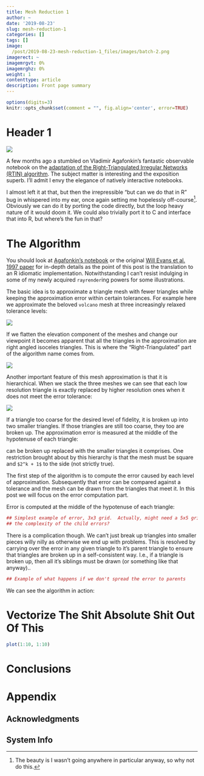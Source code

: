 ```yaml
---
title: Mesh Reduction 1
author: ~
date: '2019-08-23'
slug: mesh-reduction-1
categories: []
tags: []
image:
  /post/2019-08-23-mesh-reduction-1_files/images/batch-2.png
imagerect: ~
imagemrgvt: 0%
imagemrghz: 0%
weight: 1
contenttype: article
description: Front page summary
---
```


```r
options(digits=3)
knitr::opts_chunk$set(comment = "", fig.align='center', error=TRUE)
```

# Header 1

<!-- this needs to become a shortcode -->
<img
  id='front-img'
  src='/post/2019-08-23-mesh-reduction-1_files/images/batch-2.png'
  class='post-inset-image'
/>

A few months ago a stumbled on Vladimir Agafonkin's fantastic observable
notebook on the [adaptation of the Right-Triangulated Irregular Networks (RTIN)
algorithm][6].  The subject matter is interesting and the exposition superb.
I'll admit I envy the elegance of natively interactive notebooks.

I almost left it at that, but then the irrepressible "but can we do that in R"
bug in whispered into my ear, once again setting me hopelessly
off-course[^off-course].  Obviously we can do it by porting the code directly,
but the loop heavy nature of it would doom it.  We could also trivially port it
to C and interface that into R, but where's the fun in that?

# The Algorithm

You should look at [Agafonkin's notebook][6] or the original [Will Evans et al.
1997 paper][8] for in-depth details as the point of this post is the translation
to an R idiomatic implementation.  Notwithstanding I can't resist indulging in
some of my newly acquired `rayrender`ing powers for some illustrations.

The basic idea is to approximate a triangle mesh with fewer triangles while
keeping the approximation error within certain tolerances.  For example here we
approximate the beloved `volcano` mesh at three increasingly relaxed tolerance
levels:

<img class='aligncenter'
  src='/post/2019-08-23-mesh-reduction-1_files/images/batch-5.png'
/>

If we flatten the elevation component of the meshes and change our viewpoint it
becomes apparent that all the triangles in the approximation are right angled
isoceles triangles.  This is where the "Right-Triangulated" part of the
algorithm name comes from.

<img class='aligncenter'
  src='/post/2019-08-23-mesh-reduction-1_files/images/batch-4.png'
/>

Another important feature of this mesh approximation is that it is hierarchical.
When we stack the three meshes we can see that each low resolution triangle is
exactly replaced by higher resolution ones when it does not meet the error
tolerance:

<img class='aligncenter'
  src='/post/2019-08-23-mesh-reduction-1_files/images/batch-1.png'
/>

If a triangle too coarse for the desired level of fidelity, it is broken up into
two smaller triangles.  If those triangles are still too coarse, they too are
broken up.  The approximation error is measured at the middle of the hypotenuse
of each triangle:

<!--
Show 
-->

can be broken up 
replaced
with the smaller triangles it comprises.  One restriction brought about by this
hierarchy is that the mesh must be square and `$2^k + 1$` to the side (not
strictly true).

The first step of the algorithm is to compute the error caused by each level of
approximation.  Subsequently that error can be compared against a tolerance and
the mesh can be drawn from the triangles that meet it.  In this post we will
focus on the error computation part.

Error is computed at the middle of the hypotenuse of each triangle:

```r
## Simplest example of error, 3x3 grid.  Actually, might need a 5x5 grid to show
## the complexity of the child errors?
```

There is a complication though.  We can't just break up triangles into smaller
pieces willy nilly as otherwise we end up with problems.  This is resolved by
carrying over the error in any given triangle to it's parent triangle to ensure
that triangles are broken up in a self-consistent way.  I.e., if a triangle is
broken up, then all it's siblings must be drawn (or something like that anyway)..

```r
## Example of what happens if we don't spread the error to parents
```

We can see the algorithm in action:

<!-- Animation here -->


# Vectorize The Shit Absolute Shit Out Of This


```r
plot(1:10, 1:10)
```

# Conclusions

<!-- this needs to become a shortcode -->
<!-- this is populated by JS in feedback.html partial -->
<div id='feedback-cont'></div>

# Appendix

## Acknowledgments

## System Info

[^off-course]: The beauty is I wasn't going anywhere in particular anyway, so
  why not do this.

[6]: https://observablehq.com/@mourner/martin-real-time-rtin-terrain-mesh
[7]: https://twitter.com/mdsumner/status/1161994475184373761?s=20
[8]: https://www.cs.ubc.ca/~will/papers/rtin.pdf

